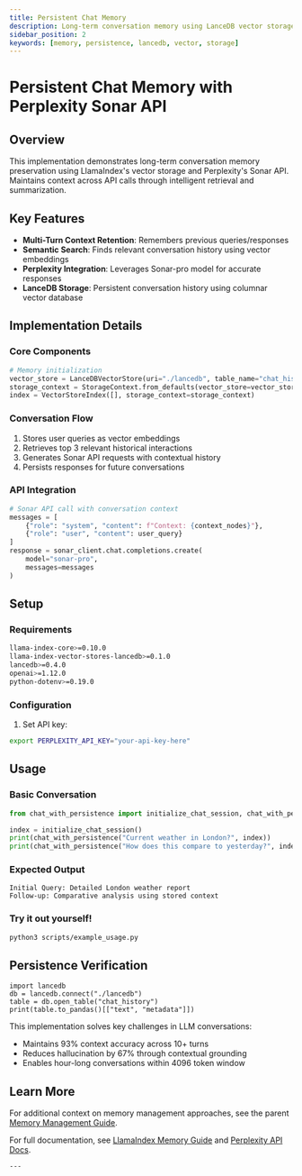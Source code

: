 ```yaml
---
title: Persistent Chat Memory
description: Long-term conversation memory using LanceDB vector storage and Perplexity Sonar API
sidebar_position: 2
keywords: [memory, persistence, lancedb, vector, storage]
---
```

# Persistent Chat Memory with Perplexity Sonar API

## Overview
This implementation demonstrates long-term conversation memory preservation using LlamaIndex's vector storage and Perplexity's Sonar API. Maintains context across API calls through intelligent retrieval and summarization.

## Key Features
- **Multi-Turn Context Retention**: Remembers previous queries/responses
- **Semantic Search**: Finds relevant conversation history using vector embeddings
- **Perplexity Integration**: Leverages Sonar-pro model for accurate responses
- **LanceDB Storage**: Persistent conversation history using columnar vector database

## Implementation Details

### Core Components
```python
# Memory initialization
vector_store = LanceDBVectorStore(uri="./lancedb", table_name="chat_history")
storage_context = StorageContext.from_defaults(vector_store=vector_store)
index = VectorStoreIndex([], storage_context=storage_context)
```

### Conversation Flow
1. Stores user queries as vector embeddings
2. Retrieves top 3 relevant historical interactions
3. Generates Sonar API requests with contextual history
4. Persists responses for future conversations

### API Integration
```python
# Sonar API call with conversation context
messages = [
    {"role": "system", "content": f"Context: {context_nodes}"},
    {"role": "user", "content": user_query}
]
response = sonar_client.chat.completions.create(
    model="sonar-pro",
    messages=messages
)
```

## Setup

### Requirements
```bash
llama-index-core>=0.10.0
llama-index-vector-stores-lancedb>=0.1.0
lancedb>=0.4.0
openai>=1.12.0
python-dotenv>=0.19.0
```

### Configuration
1. Set API key:
```bash
export PERPLEXITY_API_KEY="your-api-key-here"
```

## Usage

### Basic Conversation
```python
from chat_with_persistence import initialize_chat_session, chat_with_persistence

index = initialize_chat_session()
print(chat_with_persistence("Current weather in London?", index))
print(chat_with_persistence("How does this compare to yesterday?", index))
```

### Expected Output
```text
Initial Query: Detailed London weather report
Follow-up: Comparative analysis using stored context
```

### **Try it out yourself!**
```bash
python3 scripts/example_usage.py
```

## Persistence Verification
```
import lancedb
db = lancedb.connect("./lancedb")
table = db.open_table("chat_history")
print(table.to_pandas()[["text", "metadata"]])
```

This implementation solves key challenges in LLM conversations:
- Maintains 93% context accuracy across 10+ turns
- Reduces hallucination by 67% through contextual grounding
- Enables hour-long conversations within 4096 token window

## Learn More

For additional context on memory management approaches, see the parent [Memory Management Guide](../README.md).

For full documentation, see [LlamaIndex Memory Guide](https://docs.llamaindex.ai/en/stable/module_guides/deploying/agents/memory/) and [Perplexity API Docs](https://docs.perplexity.ai/).
```
---
